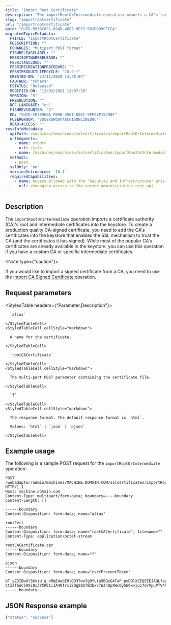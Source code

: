 ```yaml
---
title: "Import Root Certificate"
description: "The importRootOrIntermediate operation imports a CA's root and root certificates into the keystore."
slug: "importrootcertificate"
url: "/importrootcertificate"
guid: "GUID-D939C8C1-894D-48C5-9EF2-9D1D699CFCC4"
migratedTopicMetadata:
  FTITLE: "importRootCertificate"
  FDESCRIPTION: ""
  FCHANGES: "Mutipart POST format"
  FISHRELEASELABEL: ""
  FESRISOFTWARERELEASE: ""
  FESRITAGCLOUD: ""
  FESRIRECREATIONPROCEDURE: ""
  FESRIPRODUCTLIFECYCLE: "10.9-*"
  CREATED-ON: "24/11/2020 14:28:04"
  FAUTHOR: "tohara"
  FSTATUS: "Released"
  MODIFIED-ON: "12/02/2021 11:07:59"
  VERSION: "5"
  FRESOLUTION: ""
  DOC-LANGUAGE: "en"
  FISHREVCOUNTER: "2"
  ED: "GUID-CD7896BA-FB9B-4561-80EC-9FE22F15C98F"
  FUSERGROUP: "VUSERGROUPARCGISONLINEDOC"
  READ-ACCESS: ""
restInfoMetadata:
  apiPath: /machines/<machine>/sslcertificates/importRootOrIntermediate
  urlSegments:
    - name: <root>
      url: /site
    - name: /machines/<machine>/sslcertificates/importRootOrIntermediate
  methods:
    - post
  sslOnly: 'no'
  versionIntroduced: '10.1'
  requiredCapabilities:
    - name: Access allowed with the "Security and Infrastructure" privilege
      url: /managing-access-to-the-server-administration-rest-api
---
```


## Description

The `importRootOrIntermediate` operation imports a certificate authority (CA)'s root and intermediate certificates into the keystore. To create a production quality CA-signed certificate, you need to add the CA's certificates into the keystore that enables the SSL mechanism to trust the CA (and the certificates it has signed). While most of the popular CA's certificates are already available in the keystore, you can use this operation if you have a custom CA or specific intermediate certificates.

<Note type={"caution"}>

If you would like to import a signed certificate from a CA, you need to use the [Import CA Signed Certificate ](/importsignedcertificate) operation.

</Note>


## Request parameters

<StyledTable headers={"Parameter,Description"}>
  <StyledTableRow>
    <StyledTableCell cellStyle="markdown">

      `alias` 

    </StyledTableCell>
    <StyledTableCell cellStyle="markdown">

      A name for the certificate.

    </StyledTableCell>
  </StyledTableRow>
  <StyledTableRow>
    <StyledTableCell cellStyle="markdown">

      `rootCACertificate` 

    </StyledTableCell>
    <StyledTableCell cellStyle="markdown">

      The multi-part POST parameter containing the certificate file.

    </StyledTableCell>
  </StyledTableRow>
  <StyledTableRow>
    <StyledTableCell cellStyle="markdown">

      `f` 

    </StyledTableCell>
    <StyledTableCell cellStyle="markdown">

      The response format. The default response format is `html`.

      Values: `html` | `json` | `pjson`

    </StyledTableCell>
  </StyledTableRow>
</StyledTable>


## Example usage

The following is a sample POST request for the `importRootOrIntermediate` operation:

```other
POST /webadaptor/admin/machines/MACHINE.DOMAIN.COM/sslcertificates/importRootOrIntermediate HTTP/1.1
Host: machine.domain.com
Content-Type: multipart/form-data; boundary=----boundary
Content-Length: []

------boundary
Content-Disposition: form-data; name="alias"

rootCert
------boundary
Content-Disposition: form-data; name="rootCACertificate"; filename=""
Content-Type: application/octet-stream

rootCACertificate.cer
------boundary
Content-Disposition: form-data; name="f"

pjson
------boundary
Content-Disposition: form-data; name="csrfPreventToken"

bT_yZ3IBwUl3GviU_g_4MqE4abE9lOD37wo7g9YLta5BQzG4TaP_poDQlXZEQEEEJAQLfagZ7Uzti3KMUvFXzWD39sLwglaOb7hsAQZ-Ctx2fSoC59XiOcJYCK61i1A48TrciSQgS8bfB3bxr7WJhOpXWcQy5W6xvjoz7drVpuPTV4hLYY2QoFVL8OXRsqfE,https://machine.domain.com/server/admin
------boundary--

```

## JSON Response example

```javascript
{"status": "success"}
```